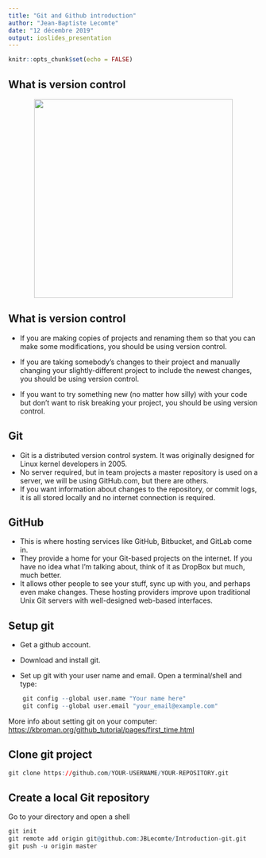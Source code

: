 ```yaml
---
title: "Git and Github introduction"
author: "Jean-Baptiste Lecomte"
date: "12 décembre 2019"
output: ioslides_presentation
---
```


```r
knitr::opts_chunk$set(echo = FALSE)
```

## What is version control


<center><img src="Figures/motivation1.png" height="400px" /></center>


## What is version control

- If you are making copies of projects and renaming them so that you can make some modifications, you should be using version control.

- If you are taking somebody’s changes to their project and manually changing your slightly-different project to include the newest changes, you should be using version control.

- If you want to try something new (no matter how silly) with your code but don’t want to risk breaking your project, you should be using version control.


## Git

- Git is a distributed version control system. It was originally designed for Linux kernel developers in 2005.
- No server required, but in team projects a master repository is used on a server, we will be using GitHub.com, but there are others.
- If you want information about changes to the repository, or commit logs, it is all stored locally and no internet connection is required.

## GitHub

- This is where hosting services like GitHub, Bitbucket, and GitLab come in.
- They provide a home for your Git-based projects on the internet. If you have no idea what I’m talking about, think of it as DropBox but much, much better.
- It allows other people to see your stuff, sync up with you, and perhaps even make changes. These hosting providers improve upon traditional Unix Git servers with well-designed web-based interfaces.



## Setup git
- Get a github account.
- Download and install git.

- Set up git with your user name and email. Open a terminal/shell and type:

```r
    git config --global user.name "Your name here"
    git config --global user.email "your_email@example.com"
```

More info about setting git on your computer:
<https://kbroman.org/github_tutorial/pages/first_time.html>

## Clone git project
```r
git clone https://github.com/YOUR-USERNAME/YOUR-REPOSITORY.git
```


## Create a local Git repository
Go to your directory and open a shell
```r
git init
git remote add origin git@github.com:JBLecomte/Introduction-git.git
git push -u origin master
```
